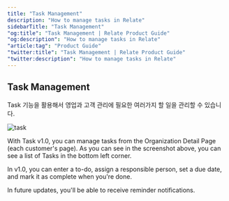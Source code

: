 ```yaml
---
title: "Task Management"
description: "How to manage tasks in Relate"
sidebarTitle: "Task Management"
"og:title": "Task Management | Relate Product Guide"
"og:description": "How to manage tasks in Relate"
"article:tag": "Product Guide"
"twitter:title": "Task Management | Relate Product Guide"
"twitter:description": "How to manage tasks in Relate"
---
```


## Task Management

Task 기능을 활용해서 영업과 고객 관리에 필요한 여러가지 할 일을 관리할 수 있습니다. 

![task](/docs/images/changelog/task.png)

With Task v1.0, you can manage tasks from the Organization Detail Page (each customer's page). As you can see in the screenshot above, you can see a list of Tasks in the bottom left corner.

In v1.0, you can enter a to-do, assign a responsible person,  set a due date, and mark it as complete when you're done. 

In future updates, you'll be able to receive reminder notifications. 